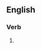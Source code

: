 ==English==

===Verb===
{{head|en|verb form}}

# {{present participle of|denuclearize|lang=en|nocat=1}}